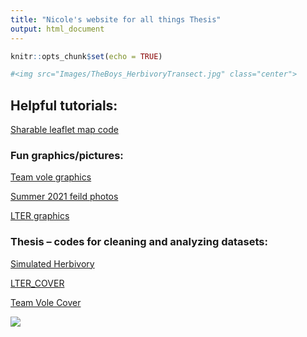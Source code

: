 ```yaml
---
title: "Nicole's website for all things Thesis"
output: html_document
---
```


```r
knitr::opts_chunk$set(echo = TRUE)
```

```r
#<img src="Images/TheBoys_HerbivoryTransect.jpg" class="center">
```


## Helpful tutorials:  

[Sharable leaflet map code](Rmd/Sharable-map-code.html)    

### Fun graphics/pictures:  

[Team vole graphics](Rmd/Team_vole_graphics.html)  

[Summer 2021 feild photos](Rmd/summer_2021_feild_photos.html)

[LTER graphics](Rmd/LTER_graphics.html)

### Thesis -- codes for cleaning and analyzing datasets:   

[Simulated Herbivory](Rmd/Simulated_Herbivory.html)  

[LTER_COVER](Rmd/LTER_06MAT_cover_thesis.html)  

[Team Vole Cover](Rmd/Team_Vole_cover.html) 


<img src="Images/mountains.png" class="center">